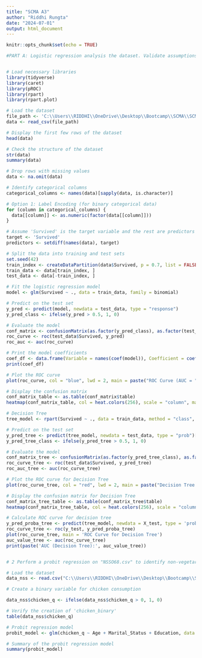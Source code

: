 ---
title: "SCMA A3"
author: "Riddhi Rungta"
date: "2024-07-01"
output: html_document
---

```{r setup, include=FALSE}
knitr::opts_chunk$set(echo = TRUE)
```

```{r}
#PART A: Logistic regression analysis the dataset. Validate assumptions, evaluate with a confusion matrix and ROC curve, and interpret the results. 


# Load necessary libraries
library(tidyverse)
library(caret)
library(pROC)
library(rpart)
library(rpart.plot)

# Load the dataset
file_path <- 'C:\\Users\\RIDDHI\\OneDrive\\Desktop\\Bootcamp\\SCMA\\SCMA A3\\train.csv'
data <- read_csv(file_path)

# Display the first few rows of the dataset
head(data)

# Check the structure of the dataset
str(data)
summary(data)

# Drop rows with missing values
data <- na.omit(data)

# Identify categorical columns
categorical_columns <- names(data)[sapply(data, is.character)]

# Option 1: Label Encoding (for binary categorical data)
for (column in categorical_columns) {
  data[[column]] <- as.numeric(factor(data[[column]]))
}

# Assume 'Survived' is the target variable and the rest are predictors
target <- 'Survived'
predictors <- setdiff(names(data), target)

# Split the data into training and test sets
set.seed(42)
train_index <- createDataPartition(data$Survived, p = 0.7, list = FALSE)
train_data <- data[train_index, ]
test_data <- data[-train_index, ]

# Fit the logistic regression model
model <- glm(Survived ~ ., data = train_data, family = binomial)

# Predict on the test set
y_pred <- predict(model, newdata = test_data, type = "response")
y_pred_class <- ifelse(y_pred > 0.5, 1, 0)

# Evaluate the model
conf_matrix <- confusionMatrix(as.factor(y_pred_class), as.factor(test_data$Survived))
roc_curve <- roc(test_data$Survived, y_pred)
roc_auc <- auc(roc_curve)

# Print the model coefficients
coef_df <- data.frame(Variable = names(coef(model)), Coefficient = coef(model))
print(coef_df)

# Plot the ROC curve
plot(roc_curve, col = "blue", lwd = 2, main = paste("ROC Curve (AUC = ", round(roc_auc, 2), ")", sep = ""))

# Display the confusion matrix
conf_matrix_table <- as.table(conf_matrix$table)
heatmap(conf_matrix_table, col = heat.colors(256), scale = "column", margins = c(5,10))

# Decision Tree
tree_model <- rpart(Survived ~ ., data = train_data, method = "class", control = rpart.control(cp = 0.01))

# Predict on the test set
y_pred_tree <- predict(tree_model, newdata = test_data, type = "prob")[, 2]
y_pred_tree_class <- ifelse(y_pred_tree > 0.5, 1, 0)

# Evaluate the model
conf_matrix_tree <- confusionMatrix(as.factor(y_pred_tree_class), as.factor(test_data$Survived))
roc_curve_tree <- roc(test_data$Survived, y_pred_tree)
roc_auc_tree <- auc(roc_curve_tree)

# Plot the ROC curve for Decision Tree
plot(roc_curve_tree, col = "red", lwd = 2, main = paste("Decision Tree ROC Curve (AUC = ", round(roc_auc_tree, 2), ")", sep = ""))

# Display the confusion matrix for Decision Tree
conf_matrix_tree_table <- as.table(conf_matrix_tree$table)
heatmap(conf_matrix_tree_table, col = heat.colors(256), scale = "column", margins = c(5,10))

# Calculate ROC curve for decision tree
y_pred_proba_tree <- predict(tree_model, newdata = X_test, type = 'prob')[,2]
roc_curve_tree <- roc(y_test, y_pred_proba_tree)
plot(roc_curve_tree, main = 'ROC Curve for Decision Tree')
auc_value_tree <- auc(roc_curve_tree)
print(paste('AUC (Decision Tree):', auc_value_tree))


# 2 Perform a probit regression on "NSSO68.csv" to identify non-vegetarians. 

# Load the dataset
data_nss <- read.csv("C:\\Users\\RIDDHI\\OneDrive\\Desktop\\Bootcamp\\SCMA\\SCMA A3\\NSSO68.csv")

# Create a binary variable for chicken consumption

data_nss$chicken_q <- ifelse(data_nss$chicken_q > 0, 1, 0)

# Verify the creation of 'chicken_binary'
table(data_nss$chicken_q)

# Probit regression model
probit_model <- glm(chicken_q ~ Age + Marital_Status + Education, data = data_nss, family = binomial(link = "probit"))

# Summary of the probit regression model
summary(probit_model)

```
